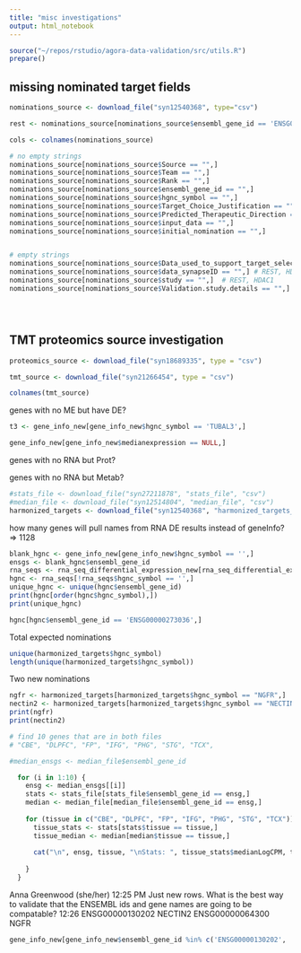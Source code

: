 ```yaml
---
title: "misc investigations"
output: html_notebook
---
```


```r
source("~/repos/rstudio/agora-data-validation/src/utils.R")
prepare()
```



## missing nominated target fields
```r
nominations_source <- download_file("syn12540368", type="csv")
```


```r
rest <- nominations_source[nominations_source$ensembl_gene_id == 'ENSG00000084093',]
```

```r
cols <- colnames(nominations_source)

# no empty strings
nominations_source[nominations_source$Source == "",]
nominations_source[nominations_source$Team == "",]
nominations_source[nominations_source$Rank == "",]
nominations_source[nominations_source$ensembl_gene_id == "",]
nominations_source[nominations_source$hgnc_symbol == "",]
nominations_source[nominations_source$Target_Choice_Justification == "",]
nominations_source[nominations_source$Predicted_Therapeutic_Direction == "",]
nominations_source[nominations_source$input_data == "",] 
nominations_source[nominations_source$initial_nomination == "",]


# empty strings
nominations_source[nominations_source$Data_used_to_support_target_selection == "",] # REST, HDAC1
nominations_source[nominations_source$data_synapseID == "",] # REST, HDAC1, NECTIN2, NGFR
nominations_source[nominations_source$study == "",]  # REST, HDAC1
nominations_source[nominations_source$Validation.study.details == "",] # 104 genes





```




## TMT proteomics source investigation
```r
proteomics_source <- download_file("syn18689335", type = "csv")
```


```r
tmt_source <- download_file("syn21266454", type = "csv")
```

```r
colnames(tmt_source)
```



genes with no ME but have DE?

```r
t3 <- gene_info_new[gene_info_new$hgnc_symbol == 'TUBAL3',]

gene_info_new[gene_info_new$medianexpression == NULL,]
```




genes with no RNA but Prot?


genes with no RNA but Metab?















```r
#stats_file <- download_file("syn27211878", "stats_file", "csv")
#median_file <- download_file("syn12514804", "median_file", "csv")
harmonized_targets <- download_file("syn12540368", "harmonized_targets_file", "csv")
```



how many genes will pull names from RNA DE results instead of geneInfo?
=> 1128



```r
blank_hgnc <- gene_info_new[gene_info_new$hgnc_symbol == '',]
ensgs <- blank_hgnc$ensembl_gene_id
rna_seqs <- rna_seq_differential_expression_new[rna_seq_differential_expression_new$ensembl_gene_id %in% ensgs,]
hgnc <- rna_seqs[!rna_seqs$hgnc_symbol == '',]
unique_hgnc <- unique(hgnc$ensembl_gene_id)
print(hgnc[order(hgnc$hgnc_symbol),])
print(unique_hgnc)
```
```r
hgnc[hgnc$ensembl_gene_id == 'ENSG00000273036',]
```


Total expected nominations 
```r
unique(harmonized_targets$hgnc_symbol)
length(unique(harmonized_targets$hgnc_symbol))
```

Two new nominations
```r
ngfr <- harmonized_targets[harmonized_targets$hgnc_symbol == "NGFR",]
nectin2 <- harmonized_targets[harmonized_targets$hgnc_symbol == "NECTIN2",]
print(ngfr)
print(nectin2)
```


```r
# find 10 genes that are in both files
# "CBE", "DLPFC", "FP", "IFG", "PHG", "STG", "TCX",

#median_ensgs <- median_file$ensembl_gene_id

  for (i in 1:10) {
    ensg <- median_ensgs[[i]]
    stats <- stats_file[stats_file$ensembl_gene_id == ensg,]
    median <- median_file[median_file$ensembl_gene_id == ensg,]
    
    for (tissue in c("CBE", "DLPFC", "FP", "IFG", "PHG", "STG", "TCX")) {
      tissue_stats <- stats[stats$tissue == tissue,]
      tissue_median <- median[median$tissue == tissue,]
      
      cat("\n", ensg, tissue, "\nStats: ", tissue_stats$medianLogCPM, tissue_stats$meanLogCPM,"\nMedian: ", tissue_median$ medianLogCPM)
      
    }
  }


```



Anna Greenwood (she/her)  12:25 PM
Just new rows. What is the best way to validate that the ENSEMBL ids and gene names are going to be compatable?
12:26
ENSG00000130202	NECTIN2
ENSG00000064300	NGFR

```r
gene_info_new[gene_info_new$ensembl_gene_id %in% c('ENSG00000130202', 'ENSG00000064300'),]

```